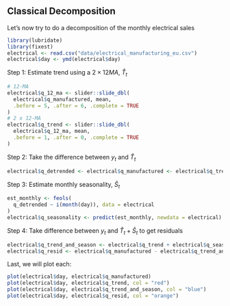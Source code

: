 ## Classical Decomposition

Let's now try to do a decomposition of the monthly electrical sales

```r
library(lubridate)
library(fixest)
electrical <- read.csv("data/electrical_manufacturing_eu.csv")
electrical$day <- ymd(electrical$day)
```

Step 1: Estimate trend using a $2 \times 12 MA$, $\hat{T}_t$

```r
# 12-MA
electrical$q_12_ma <- slider::slide_dbl(
  electrical$q_manufactured, mean,
  .before = 5, .after = 6, .complete = TRUE
)
# 2 x 12-MA
electrical$q_trend <- slider::slide_dbl(
  electrical$q_12_ma, mean,
  .before = 1, .after = 0, .complete = TRUE
)
```

Step 2: Take the difference between $y_t$ and $\hat{T}_t$

```r
electrical$q_detrended <- electrical$q_manufactured <- electrical$q_trend
```

Step 3: Estimate monthly seasonality, $\hat{S}_t$
```r
est_monthly <- feols(
  q_detrended ~ i(month(day)), data = electrical
)
electrical$q_seasonality <- predict(est_monthly, newdata = electrical)
```

Step 4: Take difference between $y_t$ and $\hat{T}_t + \hat{S}_t$ to get residuals

```r
electrical$q_trend_and_season <- electrical$q_trend + electrical$q_seasonality
electrical$q_resid <- electrical$q_manufactured - electrical$q_trend_and_season
```

Last, we will plot each:

```r
plot(electrical$day, electrical$q_manufactured)
plot(electrical$day, electrical$q_trend, col = "red")
plot(electrical$day, electrical$q_trend_and_season, col = "blue")
plot(electrical$day, electrical$q_resid, col = "orange")
```

